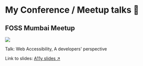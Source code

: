 # My Conference / Meetup talks 🎤

## FOSS Mumbai Meetup

![](../public/assets/talk.jpeg)

Talk: Web Accessibility, A developers' perspective

Link to slides: [A11y slides ↗](https://docs.google.com/presentation/d/1h10tA5qvmlXienbExZwmu_mt8nUekyRwRlxpEI3oP2g/edit?usp=sharing)
